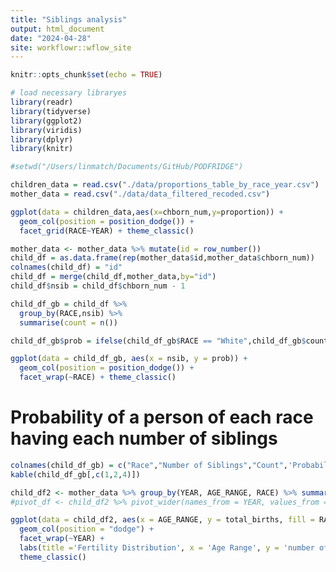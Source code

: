 ```yaml
---
title: "Siblings analysis"
output: html_document
date: "2024-04-28"
site: workflowr::wflow_site
---
```


```r
knitr::opts_chunk$set(echo = TRUE)
```


```r
# load necessary libraryes
library(readr)
library(tidyverse)
library(ggplot2)
library(viridis)
library(dplyr)
library(knitr)

#setwd("/Users/linmatch/Documents/GitHub/PODFRIDGE")

children_data = read.csv("./data/proportions_table_by_race_year.csv")
mother_data = read.csv("./data/data_filtered_recoded.csv")
```


```r
ggplot(data = children_data,aes(x=chborn_num,y=proportion)) +
  geom_col(position = position_dodge()) +
  facet_grid(RACE~YEAR) + theme_classic()
```
```r
mother_data <- mother_data %>% mutate(id = row_number())
child_df = as.data.frame(rep(mother_data$id,mother_data$chborn_num))
colnames(child_df) = "id"
child_df = merge(child_df,mother_data,by="id")
child_df$nsib = child_df$chborn_num - 1

child_df_gb = child_df %>%
  group_by(RACE,nsib) %>%
  summarise(count = n()) 

child_df_gb$prob = ifelse(child_df_gb$RACE == "White",child_df_gb$count/4380009, child_df_gb$count/547692)

ggplot(data = child_df_gb, aes(x = nsib, y = prob)) +
  geom_col(position = position_dodge()) +
  facet_wrap(~RACE) + theme_classic()
```

# Probability of a person of each race having each number of siblings
```r
colnames(child_df_gb) = c("Race","Number of Siblings","Count",'Probability')
kable(child_df_gb[,c(1,2,4)])
```

```r
child_df2 <- mother_data %>% group_by(YEAR, AGE_RANGE, RACE) %>% summarize(total_births = sum(chborn_num)) %>% ungroup()
#pivot_df <- child_df2 %>% pivot_wider(names_from = YEAR, values_from = total_births)
```

```r
ggplot(data = child_df2, aes(x = AGE_RANGE, y = total_births, fill = RACE)) + 
  geom_col(position = "dodge") + 
  facet_wrap(~YEAR) +
  labs(title ='Fertility Distribution', x = 'Age Range', y = 'number of children', color = 'Race') +
  theme_classic()
```


